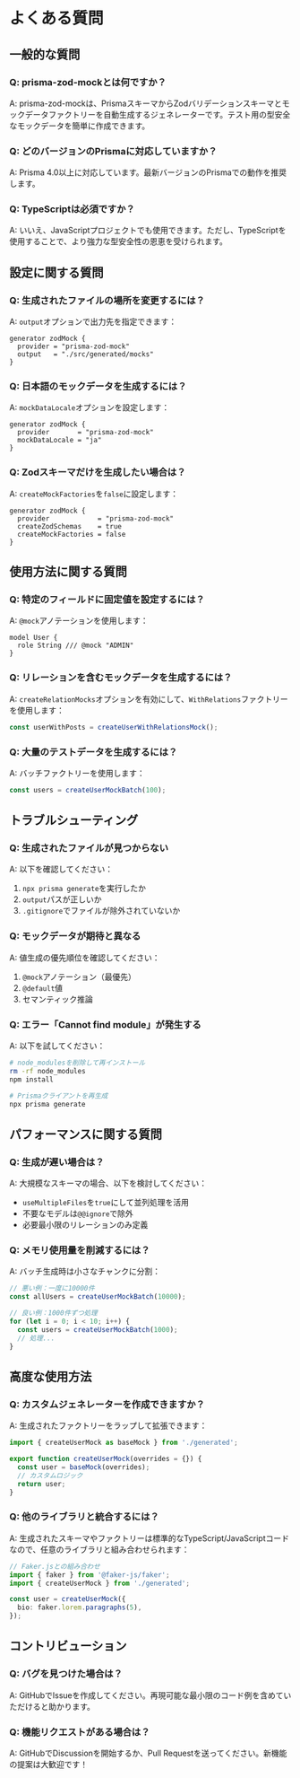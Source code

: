 # よくある質問

## 一般的な質問

### Q: prisma-zod-mockとは何ですか？

A: prisma-zod-mockは、PrismaスキーマからZodバリデーションスキーマとモックデータファクトリーを自動生成するジェネレーターです。テスト用の型安全なモックデータを簡単に作成できます。

### Q: どのバージョンのPrismaに対応していますか？

A: Prisma 4.0以上に対応しています。最新バージョンのPrismaでの動作を推奨します。

### Q: TypeScriptは必須ですか？

A: いいえ、JavaScriptプロジェクトでも使用できます。ただし、TypeScriptを使用することで、より強力な型安全性の恩恵を受けられます。

## 設定に関する質問

### Q: 生成されたファイルの場所を変更するには？

A: `output`オプションで出力先を指定できます：

```prisma
generator zodMock {
  provider = "prisma-zod-mock"
  output   = "./src/generated/mocks"
}
```

### Q: 日本語のモックデータを生成するには？

A: `mockDataLocale`オプションを設定します：

```prisma
generator zodMock {
  provider       = "prisma-zod-mock"
  mockDataLocale = "ja"
}
```

### Q: Zodスキーマだけを生成したい場合は？

A: `createMockFactories`を`false`に設定します：

```prisma
generator zodMock {
  provider            = "prisma-zod-mock"
  createZodSchemas    = true
  createMockFactories = false
}
```

## 使用方法に関する質問

### Q: 特定のフィールドに固定値を設定するには？

A: `@mock`アノテーションを使用します：

```prisma
model User {
  role String /// @mock "ADMIN"
}
```

### Q: リレーションを含むモックデータを生成するには？

A: `createRelationMocks`オプションを有効にして、`WithRelations`ファクトリーを使用します：

```typescript
const userWithPosts = createUserWithRelationsMock();
```

### Q: 大量のテストデータを生成するには？

A: バッチファクトリーを使用します：

```typescript
const users = createUserMockBatch(100);
```

## トラブルシューティング

### Q: 生成されたファイルが見つからない

A: 以下を確認してください：

1. `npx prisma generate`を実行したか
2. `output`パスが正しいか
3. `.gitignore`でファイルが除外されていないか

### Q: モックデータが期待と異なる

A: 値生成の優先順位を確認してください：

1. `@mock`アノテーション（最優先）
2. `@default`値
3. セマンティック推論

### Q: エラー「Cannot find module」が発生する

A: 以下を試してください：

```bash
# node_modulesを削除して再インストール
rm -rf node_modules
npm install

# Prismaクライアントを再生成
npx prisma generate
```

## パフォーマンスに関する質問

### Q: 生成が遅い場合は？

A: 大規模なスキーマの場合、以下を検討してください：

- `useMultipleFiles`を`true`にして並列処理を活用
- 不要なモデルは`@@ignore`で除外
- 必要最小限のリレーションのみ定義

### Q: メモリ使用量を削減するには？

A: バッチ生成時は小さなチャンクに分割：

```typescript
// 悪い例：一度に10000件
const allUsers = createUserMockBatch(10000);

// 良い例：1000件ずつ処理
for (let i = 0; i < 10; i++) {
  const users = createUserMockBatch(1000);
  // 処理...
}
```

## 高度な使用方法

### Q: カスタムジェネレーターを作成できますか？

A: 生成されたファクトリーをラップして拡張できます：

```typescript
import { createUserMock as baseMock } from './generated';

export function createUserMock(overrides = {}) {
  const user = baseMock(overrides);
  // カスタムロジック
  return user;
}
```

### Q: 他のライブラリと統合するには？

A: 生成されたスキーマやファクトリーは標準的なTypeScript/JavaScriptコードなので、任意のライブラリと組み合わせられます：

```typescript
// Faker.jsとの組み合わせ
import { faker } from '@faker-js/faker';
import { createUserMock } from './generated';

const user = createUserMock({
  bio: faker.lorem.paragraphs(5),
});
```

## コントリビューション

### Q: バグを見つけた場合は？

A: GitHubでIssueを作成してください。再現可能な最小限のコード例を含めていただけると助かります。

### Q: 機能リクエストがある場合は？

A: GitHubでDiscussionを開始するか、Pull Requestを送ってください。新機能の提案は大歓迎です！
